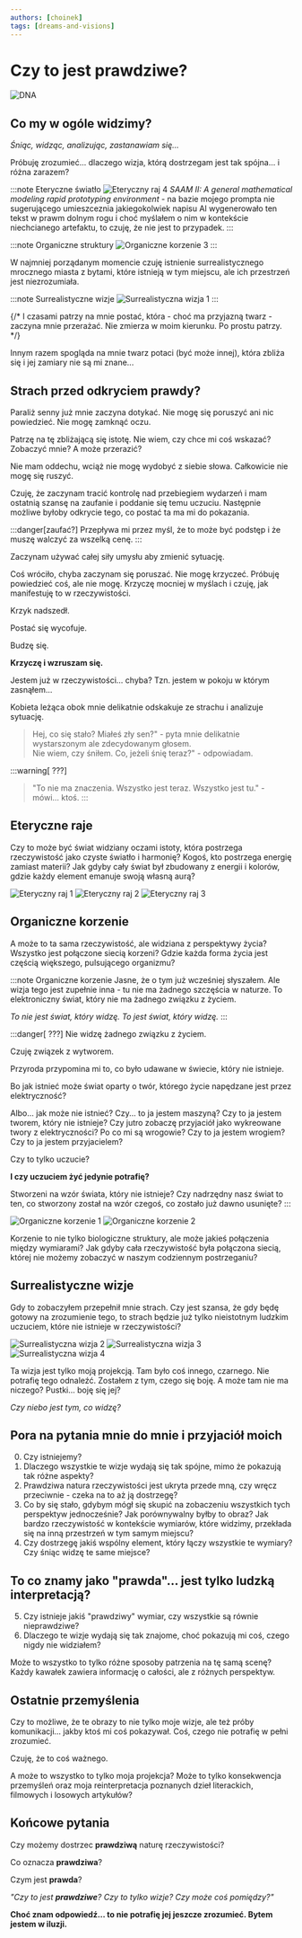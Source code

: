 ```yaml
---
authors: [choinek]
tags: [dreams-and-visions]
---
```


# Czy to jest prawdziwe?

![DNA](./surreal-vision-05.jpg)

## Co my w ogóle widzimy?

*Śniąc, widząc, analizując, zastanawiam się...*

Próbuję zrozumieć... dlaczego wizja, którą dostrzegam jest tak spójna... i różna zarazem? 

:::note Eteryczne światło
![Eteryczny raj 4](./ethereal-paradise-04.jpg)
*SAAM II: A general mathematical modeling rapid prototyping environment* - na bazie mojego prompta nie sugerującego umieszceznia jakiegokolwiek napisu AI wygenerowało ten tekst w prawm dolnym rogu i choć myślałem o nim w kontekście niechcianego artefaktu, to czuję, że nie jest to przypadek.
:::

:::note Organiczne struktury
![Organiczne korzenie 3](./organic-roots-03.jpg)
:::

W najmniej porządanym momencie czuję istnienie surrealistycznego mrocznego miasta z bytami, które istnieją w tym miejscu, ale ich przestrzeń jest niezrozumiała. 

:::note Surrealistyczne wizje
![Surrealistyczna wizja 1](./surreal-vision-01.jpg)
:::

{/* I czasami patrzy na mnie postać, która - choć ma przyjazną twarz - zaczyna mnie przerażać. Nie zmierza w moim kierunku. Po prostu patrzy. */}

Innym razem spogląda na mnie twarz potaci (być może innej), która zbliża się i jej zamiary nie są mi znane...

## Strach przed odkryciem prawdy?

Paraliż senny już mnie zaczyna dotykać. Nie mogę się poruszyć ani nic powiedzieć. Nie mogę zamknąć oczu. 

Patrzę na tę zbliżającą się istotę. Nie wiem, czy chce mi coś wskazać? Zobaczyć mnie? A może przerazić?

Nie mam oddechu, wciąż nie mogę wydobyć z siebie słowa. Całkowicie nie mogę się ruszyć. 

Czuję, że zaczynam tracić kontrolę nad przebiegiem wydarzeń i mam ostatnią szansę na zaufanie i poddanie się temu uczuciu. Następnie możliwe byłoby odkrycie tego, co postać ta ma mi do pokazania. 

:::danger[zaufać?]
Przepływa mi przez myśl, że to może być podstęp i że muszę walczyć za wszelką cenę.
:::

Zaczynam używać całej siły umysłu aby zmienić sytuację.

Coś wróciło, chyba zaczynam się poruszać. Nie mogę krzyczeć. Próbuję powiedzieć coś, ale nie mogę. Krzyczę mocniej w myślach i czuję, jak manifestuję to w rzeczywistości.

Krzyk nadszedł. 

Postać się wycofuje. 

Budzę się. 

**Krzyczę i wzruszam się.**

Jestem już w rzeczywistości... chyba? Tzn. jestem w pokoju w którym zasnąłem...

Kobieta leżąca obok mnie delikatnie odskakuje ze strachu i analizuje sytuację.

> Hej, co się stało? Miałeś zły sen?" - pyta mnie delikatnie wystarszonym ale zdecydowanym głosem.  
> Nie wiem, czy śniłem. Co, jeżeli śnię teraz?" - odpowiadam.  

:::warning[ ???]
> "To nie ma znaczenia. Wszystko jest teraz. Wszystko jest tu." - mówi... ktoś.
:::

## Eteryczne raje

Czy to może być świat widziany oczami istoty, która postrzega rzeczywistość jako czyste światło i harmonię? Kogoś, kto postrzega energię zamiast materii? Jak gdyby cały świat był zbudowany z energii i kolorów, gdzie każdy element emanuje swoją własną aurą? 

![Eteryczny raj 1](./ethereal-paradise-01.jpg)
![Eteryczny raj 2](./ethereal-paradise-02.jpg)
![Eteryczny raj 3](./ethereal-paradise-03.jpg)

## Organiczne korzenie

A może to ta sama rzeczywistość, ale widziana z perspektywy życia? Wszystko jest połączone siecią korzeni? Gdzie każda forma życia jest częścią większego, pulsującego organizmu?

:::note Organiczne korzenie
Jasne, że o tym już wcześniej słyszałem. Ale wizja tego jest zupełnie inna - tu nie ma żadnego szczęścia w naturze. To elektroniczny świat, który nie ma żadnego związku z życiem.

*To nie jest świat, który widzę. To jest świat, który widzę.*
:::

:::danger[ ???]
Nie widzę żadnego związku z życiem.

Czuję związek z wytworem.

Przyroda przypomina mi to, co było udawane w świecie, który nie istnieje. 

Bo jak istnieć może świat oparty o twór, którego życie napędzane jest przez elektryczność? 

Albo... jak może nie istnieć? Czy... to ja jestem maszyną? Czy to ja jestem tworem, który nie istnieje? Czy jutro zobaczę przyjaciół jako wykreowane twory z elektryczności? Po co mi są wrogowie? Czy to ja jestem wrogiem? Czy to ja jestem przyjacielem? 

Czy to tylko uczucie? 

**I czy uczuciem żyć jedynie potrafię?**

Stworzeni na wzór świata, który nie istnieje? Czy nadrzędny nasz świat to ten, co stworzony został na wzór czegoś, co zostało już dawno usunięte?
:::

![Organiczne korzenie 1](./organic-roots-01.jpg)
![Organiczne korzenie 2](./organic-roots-02.jpg)

Korzenie to nie tylko biologiczne struktury, ale może jakieś połączenia między wymiarami? Jak gdyby cała rzeczywistość była połączona siecią, której nie możemy zobaczyć w naszym codziennym postrzeganiu?

## Surrealistyczne wizje

Gdy to zobaczyłem przepełnił mnie strach. Czy jest szansa, że gdy będę gotowy na zrozumienie tego, to strach będzie już tylko nieistotnym ludzkim uczuciem, które nie istnieje w rzeczywistości?

![Surrealistyczna wizja 2](./surreal-vision-02.jpg)
![Surrealistyczna wizja 3](./surreal-vision-03.jpg)
![Surrealistyczna wizja 4](./surreal-vision-04.jpg)

Ta wizja jest tylko moją projekcją. Tam było coś innego, czarnego. Nie potrafię tego odnaleźć. Zostałem z tym, czego się boję. A może tam nie ma niczego? Pustki... boję się jej? 

*Czy niebo jest tym, co widzę?*

## Pora na pytania mnie do mnie i przyjaciół moich

0. Czy istniejemy?
1. Dlaczego wszystkie te wizje wydają się tak spójne, mimo że pokazują tak różne aspekty?
2. Prawdziwa natura rzeczywistości jest ukryta przede mną, czy wręcz przeciwnie - czeka na to aż ją dostrzegę?
3. Co by się stało, gdybym mógł się skupić na zobaczeniu wszystkich tych perspektyw jednocześnie? Jak porównywalny byłby to obraz? Jak bardzo rzeczywistość w kontekście wymiarów, które widzimy, przekłada się na inną przestrzeń w tym samym miejscu?
4. Czy dostrzegę jakiś wspólny element, który łączy wszystkie te wymiary? Czy śniąc widzę te same miejsce?

## To co znamy jako "prawda"... jest tylko ludzką interpretacją?

5. Czy istnieje jakiś "prawdziwy" wymiar, czy wszystkie są równie nieprawdziwe?
6. Dlaczego te wizje wydają się tak znajome, choć pokazują mi coś, czego nigdy nie widziałem?

Może to wszystko to tylko różne sposoby patrzenia na tę samą scenę? Każdy kawałek zawiera informację o całości, ale z różnych perspektyw.

## Ostatnie przemyślenia

Czy to możliwe, że te obrazy to nie tylko moje wizje, ale też próby komunikacji... jakby ktoś mi coś pokazywał. Coś, czego nie potrafię w pełni zrozumieć.

Czuję, że to coś ważnego.

A może to wszystko to tylko moja projekcja? Może to tylko konsekwencja przemyśleń oraz moja reinterpretacja poznanych dzieł literackich, filmowych i losowych artykułów?

## Końcowe pytania

Czy możemy dostrzec **prawdziwą** naturę rzeczywistości?

Co oznacza **prawdziwa**? 

Czym jest **prawda**?

*"Czy to jest **prawdziwe**? Czy to tylko wizje? Czy może coś pomiędzy?"*

**Choć znam odpowiedź... to nie potrafię jej jeszcze zrozumieć. Bytem jestem w iluzji.**



